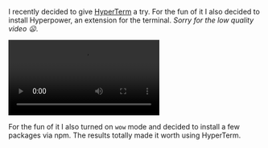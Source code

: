 I recently decided to give <a href="https://hyperterm.org/">HyperTerm</a> a try. For the fun of it I also decided to install Hyperpower, an extension for the terminal. _Sorry for the low quality video 😦_.

<div class="has-video">
  <video src="../../../../../static/videos/hyperpower.mp4" class="video" controls></video>
</div>

For the fun of it I also turned on `wow` mode and decided to install a few packages via npm. The results totally made it worth using HyperTerm.
